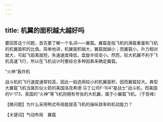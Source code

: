 ```yaml
---
---
---
```

title: 机翼的面积越大越好吗
---




要回答这个问题，首先要了解一个名词——翼载。翼载是指飞机的满载重量和飞机的机翼面积的比值。简单地讲，机翼面积越大，翼载就越小；而翼载小，升力相对就大，可起飞距离就短，失速速度降低，盘旋半径变小。然而，较大机翼不利于飞机高速飞行，所以在飞机设计时要综合多种因素来确定翼载。

“火神”轰炸机



战斗机的飞行速度通常较高，因此一般选用较小的机翼面积，因而翼载较大。典型大翼载飞机当属形似火箭的美国洛克希德·马丁公司F-104“星战士”战斗机，而美国的V-173，英国的“火神”等飞机则拥有夸张的大机翼，属于小翼载飞机。（于哲峰）





【微问题】为什么采用鸭式布局能提高飞机的操纵效率和机动能力？

【关键词】气动布局　翼载